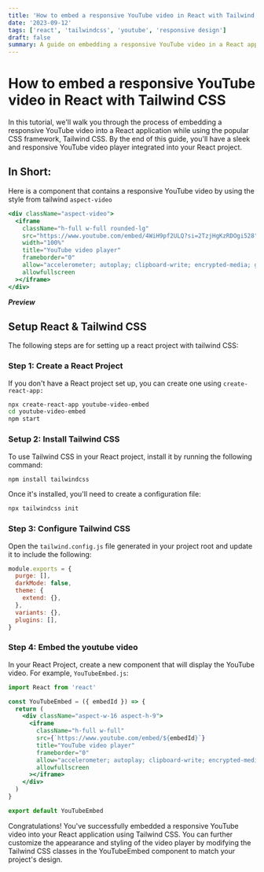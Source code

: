 ```yaml
---
title: 'How to embed a responsive YouTube video in React with Tailwind CSS'
date: '2023-09-12'
tags: ['react', 'tailwindcss', 'youtube', 'responsive design']
draft: false
summary: A guide on embedding a responsive YouTube video in a React application using Tailwind CSS
---
```


# How to embed a responsive YouTube video in React with Tailwind CSS

In this tutorial, we'll walk you through the process of embedding a responsive YouTube video into a React application while using the popular CSS framework, Tailwind CSS. By the end of this guide, you'll have a sleek and responsive YouTube video player integrated into your React project.

## In Short:

Here is a component that contains a responsive YouTube video by using the style from tailwind `aspect-video`

```jsx
<div className="aspect-video">
  <iframe
    className="h-full w-full rounded-lg"
    src="https://www.youtube.com/embed/4WiH9pf2ULQ?si=2TzjHgKzRDOgi528"
    width="100%"
    title="YouTube video player"
    frameborder="0"
    allow="accelerometer; autoplay; clipboard-write; encrypted-media; gyroscope; picture-in-picture; web-share"
    allowfullscreen
  ></iframe>
</div>
```

**_Preview_**

## Setup React & Tailwind CSS

The following steps are for setting up a react project with tailwind CSS:

### Step 1: Create a React Project

If you don't have a React project set up, you can create one using `create-react-app:`

```bash
npx create-react-app youtube-video-embed
cd youtube-video-embed
npm start
```

### Setup 2: Install Tailwind CSS

To use Tailwind CSS in your React project, install it by running the following command:

```bash
npm install tailwindcss
```

Once it's installed, you'll need to create a configuration file:

```bash
npx tailwindcss init
```

### Step 3: Configure Tailwind CSS

Open the `tailwind.config.js` file generated in your project root and update it to include the following:

```javascript
module.exports = {
  purge: [],
  darkMode: false,
  theme: {
    extend: {},
  },
  variants: {},
  plugins: [],
}
```

### Step 4: Embed the youtube video

In your React Project, create a new component that will display the YouTube video. For example, `YouTubeEmbed.js`:

```jsx
import React from 'react'

const YouTubeEmbed = ({ embedId }) => {
  return (
    <div className="aspect-w-16 aspect-h-9">
      <iframe
        className="h-full w-full"
        src={`https://www.youtube.com/embed/${embedId}`}
        title="YouTube video player"
        frameborder="0"
        allow="accelerometer; autoplay; clipboard-write; encrypted-media; gyroscope; picture-in-picture"
        allowfullscreen
      ></iframe>
    </div>
  )
}

export default YouTubeEmbed
```

Congratulations! You've successfully embedded a responsive YouTube video into your React application using Tailwind CSS. You can further customize the appearance and styling of the video player by modifying the Tailwind CSS classes in the YouTubeEmbed component to match your project's design.
